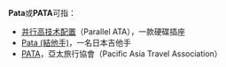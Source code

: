 {{NoteTA
|G1=IT
}}
'''Pata'''或'''PATA'''可指：
*[[并行高技术配置|并行高技术配置]]（Parallel ATA），一款硬碟插座
*[[Pata_(結他手)|Pata (結他手)]]，一名日本吉他手
*[[亞太旅行協會|PATA]]，亞太旅行協會（Pacific Asia Travel Association）

{{disambig|Cat=非中文名称消歧义}}